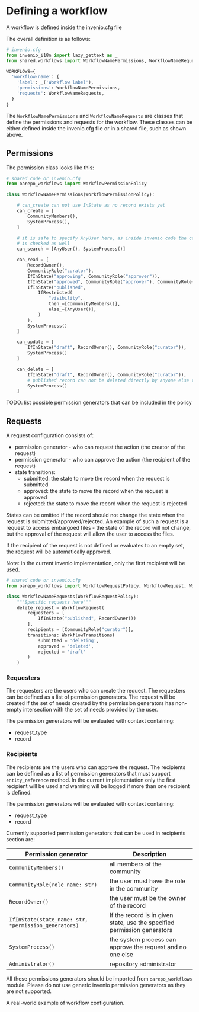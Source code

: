 

# Defining a workflow

<ToDo />

A workflow is defined inside the invenio.cfg file

The overall definition is as follows:

```python
# invenio.cfg
from invenio_i18n import lazy_gettext as _
from shared.workflows import WorkflowNamePermissions, WorkflowNameRequests

WORKFLOWS={
  'workflow-name': {
    'label': _('Workflow label'),
    'permissions': WorkflowNamePermissions,
    'requests': WorkflowNameRequests,
  }
}
```

The `WorkflowNamePermissions` and `WorkflowNameRequests` are classes that define
the permissions and requests for the workflow. These classes can be either defined
inside the invenio.cfg file or in a shared file, such as shown above.


## Permissions

The permission class looks like this:

```python
# shared code or invenio.cfg
from oarepo_workflows import WorkflowPermissionPolicy

class WorkflowNamePermissions(WorkflowPermissionPolicy):

    # can_create can not use InState as no record exists yet
    can_create = [
        CommunityMembers(),
        SystemProcess(),
    ]

    # it is safe to specify AnyUser here, as inside invenio code the can_read
    # is checked as well
    can_search = [AnyUser(), SystemProcess()]

    can_read = [
        RecordOwner(),
        CommunityRole("curator"),
        IfInState("approving", CommunityRole("approver")),
        IfInState("approved", CommunityRole("approver"), CommunityRole("publisher")),
        IfInState("published",
            IfRestricted(
                "visibility",
                then_=[CommunityMembers()],
                else_=[AnyUser()],
            )
        ),
        SystemProcess()
    ]

    can_update = [
        IfInState("draft", RecordOwner(), CommunityRole("curator")),
        SystemProcess()
    ]

    can_delete = [
        IfInState("draft", RecordOwner(), CommunityRole("curator")),
        # published record can not be deleted directly by anyone else than system
        SystemProcess()
    ]
```

TODO: list possible permission generators that can be included in the policy

## Requests

A request configuration consists of:

* permission generator - who can request the action (the creator of the request)
* permission generator - who can approve the action (the recipient of the request)
* state transitions:
  * submitted: the state to move the record when the request is submitted
  * approved: the state to move the record when the request is approved
  * rejected: the state to move the record when the request is rejected

States can be omitted if the record should not change the state when the request
is submitted/approved/rejected. An example of such a request is a request to access
embargoed files - the state of the record will not change, but the approval of the
request will allow the user to access the files.

If the recipient of the request is not defined or evaluates to an empty set, the request
will be automatically approved.

Note: in the current invenio implementation, only the first recipient will be used.

```python
# shared code or invenio.cfg
from oarepo_workflows import WorkflowRequestPolicy, WorkflowRequest, WorkflowTransitions

class WorkflowNameRequests(WorkflowRequestPolicy):
    """Specific requests here"""
    delete_request = WorkflowRequest(
        requesters = [
            IfInState("published", RecordOwner())
        ],
        recipients = [CommunityRole("curator")],
        transitions: WorkflowTransitions(
            submitted = 'deleting',
            approved = 'deleted',
            rejected = 'draft'
        )
    )
```

### Requesters

The requesters are the users who can create the request. The requesters can be
defined as a list of permission generators. The request will be created if the
set of needs created by the permission generators has non-empty intersection
with the set of needs provided by the user.

The permission generators will be evaluated with context containing:
  * request_type
  * record

### Recipients

The recipients are the users who can approve the request. The recipients can be
defined as a list of permission generators that must support `entity_reference`
method. In the current implementation only the first recipient will be used and
warning will be logged if more than one recipient is defined.

The permission generators will be evaluated with context containing:
  * request_type
  * record

Currently supported permission generators that can be used in recipients section are:

| Permission generator | Description |
|----------------------|-------------|
| `CommunityMembers()` | all members of the community |
| `CommunityRole(role_name: str)` | the user must have the role in the community |
| `RecordOwner()` | the user must be the owner of the record |
| `IfInState(state_name: str, *permission_generators)` | If the record is in given state, use the specified permission generators |
| `SystemProcess()` | the system process can approve the request and no one else |
| `Administrator()` | repository administrator |

All these permissions generators should be imported from `oarepo_workflows` module.
Please do not use generic invenio permission generators as they are not supported.


<Cards>
    <Card title='Configuration example' arrow href="/customize/workflows/example">A real-world example of workflow configuration.</Card>
</Cards>
